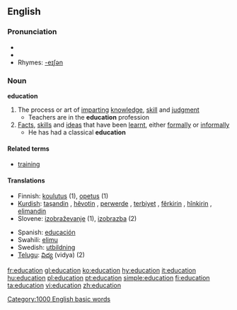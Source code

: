 {{wikipedia}}
{{see|éducation}}
==English==

===Pronunciation===
* {{IPA|/ɛdjuːkeɪʃn/}}
* {{audio|en-us-education.ogg|Audio (US)}}
* Rhymes: [[Rhymes:English:-eɪʃǝn|-eɪʃǝn]]

===Noun===
'''education'''

# The process or art of [[imparting]] [[knowledge]], [[skill]] and [[judgment]]
#* Teachers are in the '''education''' profession
# [[fact|Facts]], [[skill]]s and [[idea]]s that have been [[learnt]], either [[formally]] or [[informally]]
#* He has had a classical '''education'''

====Related terms====
*[[training]]

====Translations====
{{top}}
*Finnish: [[koulutus]] (1), [[opetus]] (1)
*[[Kurdish]]: [[taşandin]] {{f}}, [[hêvotin]] {{f}}, [[perwerde]] {{f}}, [[terbiyet]] {{f}}, [[fêr|fêrkirin]] {{f}}, [[hîn|hînkirin]] {{f}}, [[elimandin]] {{f}}
*Slovene: [[izobraževanje]] {{n}} (1), [[izobrazba]] {{f}} (2)
{{mid}}
*Spanish: [[educación]] {{f}}
*Swahili: [[elimu]]
*Swedish: [[utbildning]] {{c}}
*[[Telugu]]: [[విద్య]] (vidya) (2)
{{bottom}}

[[Category:1000 English basic words]]

[[fr:education]]
[[gl:education]]
[[ko:education]]
[[hy:education]]
[[it:education]]
[[hu:education]]
[[pl:education]]
[[pt:education]]
[[simple:education]]
[[fi:education]]
[[ta:education]]
[[vi:education]]
[[zh:education]]